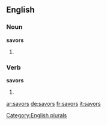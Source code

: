==English==

===Noun===
'''savors'''

# {{plural of|savor}}

===Verb===
'''savors'''

# {{third-person singular of|savor}}

[[Category:English plurals]]

[[ar:savors]]
[[de:savors]]
[[fr:savors]]
[[it:savors]]